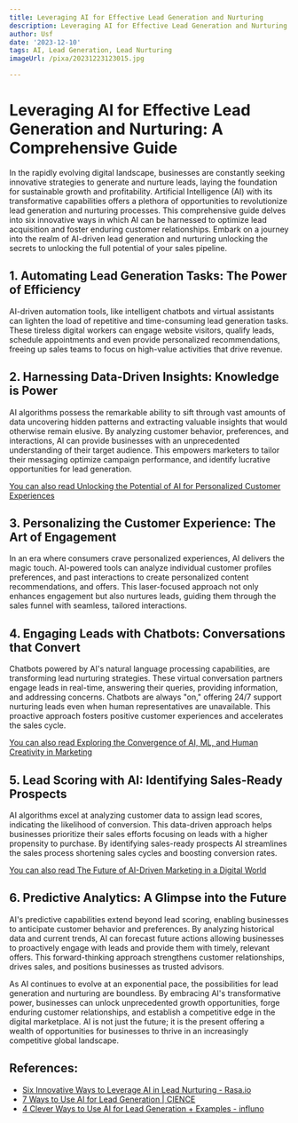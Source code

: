 ```yaml
---
title: Leveraging AI for Effective Lead Generation and Nurturing
description: Leveraging AI for Effective Lead Generation and Nurturing
author: Usf
date: '2023-12-10'
tags: AI, Lead Generation, Lead Nurturing
imageUrl: /pixa/20231223123015.jpg

---
```

# Leveraging AI for Effective  Lead Generation and Nurturing: A Comprehensive Guide

In the rapidly evolving digital landscape, businesses  are constantly seeking innovative strategies to generate and  nurture leads, laying the foundation for sustainable growth  and  profitability. Artificial Intelligence (AI) with its transformative capabilities offers a plethora  of opportunities to revolutionize lead generation and nurturing processes. This comprehensive guide delves into six innovative ways in which AI can be harnessed to optimize lead acquisition  and foster enduring customer relationships. Embark on a journey into the realm of AI-driven lead generation and nurturing unlocking the secrets to unlocking the full potential of your sales pipeline.

## 1. Automating  Lead Generation Tasks: The Power of Efficiency

AI-driven automation tools, like intelligent chatbots and virtual assistants can  lighten the load of repetitive and  time-consuming lead generation tasks. These  tireless digital workers can engage website visitors, qualify leads, schedule appointments and even provide personalized recommendations, freeing up sales teams to focus  on high-value activities that drive revenue.

## 2. Harnessing Data-Driven Insights:  Knowledge is Power

AI algorithms possess the remarkable ability to sift through vast amounts of  data uncovering hidden patterns and extracting valuable insights that  would otherwise remain elusive. By analyzing customer behavior, preferences, and interactions, AI  can provide businesses with an unprecedented understanding of their target audience. This empowers marketers to tailor  their messaging optimize  campaign performance,  and identify lucrative opportunities for lead generation.

[You can also read Unlocking  the Potential  of AI for Personalized Customer Experiences](Unlocking%20the%20Potential%20of%20AI%20for%20Personalized%20Customer%20Experiences)


## 3. Personalizing the Customer Experience:  The Art of Engagement

In an era where consumers crave  personalized experiences, AI delivers the magic touch. AI-powered tools can analyze individual customer profiles preferences, and past interactions to  create personalized content recommendations, and offers. This laser-focused approach not only enhances engagement but also nurtures leads, guiding them through the sales funnel with seamless, tailored interactions.

## 4.  Engaging Leads with Chatbots: Conversations that Convert

Chatbots powered by AI's  natural language processing capabilities, are transforming lead nurturing strategies.  These virtual conversation partners engage  leads in real-time, answering their  queries, providing information, and addressing concerns.  Chatbots  are always "on," offering  24/7 support nurturing leads even when human representatives are unavailable. This proactive approach fosters positive customer experiences and accelerates the sales cycle.

[You can also read Exploring  the Convergence  of AI, ML, and Human Creativity in Marketing](Exploring%20the%20Convergence%20of%20AI%2C%20ML%2C%20and%20Human%20Creativity%20in%20Marketing)


## 5. Lead Scoring with AI: Identifying Sales-Ready Prospects

AI  algorithms excel at analyzing customer data  to assign lead scores,  indicating the likelihood of conversion. This data-driven approach helps  businesses prioritize their sales efforts focusing on  leads with a higher propensity  to  purchase. By identifying sales-ready prospects AI streamlines the sales process shortening sales  cycles  and boosting conversion rates.

[You can  also  read The Future of AI-Driven Marketing in a Digital World](The%20Future%20of%20AI-Driven%20Marketing%20in%20a%20Digital%20World)


##  6. Predictive  Analytics: A Glimpse into the Future

AI's predictive capabilities  extend beyond lead scoring, enabling businesses to anticipate customer  behavior and  preferences. By analyzing historical data and current trends, AI can forecast future actions allowing businesses to proactively engage with leads and provide  them with timely, relevant offers. This forward-thinking approach strengthens  customer relationships, drives sales, and positions  businesses as trusted advisors.

As AI continues  to evolve at an exponential  pace, the possibilities for lead generation and nurturing are  boundless. By embracing AI's transformative power, businesses can unlock unprecedented growth opportunities, forge enduring customer relationships, and establish a competitive edge in the digital marketplace. AI is not just the future; it is the present offering a wealth of opportunities for businesses to thrive in an increasingly competitive global  landscape.

## References:
- [Six Innovative Ways to Leverage AI in Lead Nurturing - Rasa.io](https://rasa.io/pushing-send/ways-to-leverage-ai-in-lead-nurturing/)
- [7 Ways to Use AI for Lead Generation | CIENCE](https://www.cience.com/blog/ai-for-lead-generation)
- [4 Clever Ways to Use AI for Lead Generation + Examples - influno](https://influno.com/ai-for-lead-generation/)
